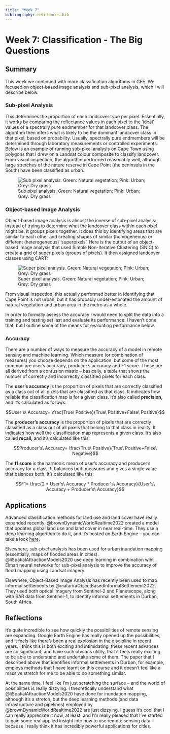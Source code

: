 ```yaml
---
title: "Week 7"
bibliography: references.bib
---
```


# Week 7: Classification - The Big Questions

## Summary

This week we continued with more classification algorithms in GEE. We focused on object-based image analysis and sub-pixel analysis, which I will describe below.

### Sub-pixel Analysis

This determines the proportion of each landcover type per pixel. Essentially, it works by comparing the reflectance values in each pixel to the 'ideal' values of a spectrally pure endmember for that landcover class. The algorithm then infers what is likely to be the dominant landcover class in that pixel, based on probability. Usually, spectrally pure endmembers will be determined through laboratory measurements or controlled experiments. Below is an example of running sub-pixel analysis on Cape Town using polygons that I drew on a Landsat colour composite to classify landcover. From visual inspection, the algorithm performed reasonably well, although large stretches of the nature reserve in Cape Point (the peninsula in the South) have been classified as urban.

![Sub pixel analysis. Green: Natural vegetation; Pink: Urban; Grey: Dry grass](images/sub-pixel_reclassified.jpg)

### Object-based Image Analysis

Object-based image analysis is almost the inverse of sub-pixel analysis: Instead of trying to determine what the landcover class within each pixel might be, it groups pixels together. It does this by identifying areas that are similar to each other and creating shapes of similar (homogeneous) or different (heterogeneous) 'superpixels'. Here is the output of an object-based image analysis that used Simple Non-Iterative Clustering (SNIC) to create a grid of super pixels (groups of pixels). It then assigned landcover classes using CART:

![Super pixel analysis. Green: Natural vegetation; Pink: Urban; Grey: Dry grass](images/super-pixel_classified.jpg)

From visual inspection, this actually performed better in identifying that Cape Point is not urban, but it has probably under-estimated the amount of natural vegetation and urban area in the metro as a whole.

In order to formally assess the accuracy I would need to split the data into a training and testing set last and evaluate its performance. I haven't done that, but I outline some of the means for evaluating performance below.

### Accuracy

There are a number of ways to measure the accuracy of a model in remote sensing and machine learning. Which measure (or combination of measures) you choose depends on the application, but some of the most common are user's accuracy, producer's accuracy and F1 score. These are all derived from a confusion matrix -- basically, a table that shows the number of correctly and incorrectly classified pixels for each class.

The **user's accuracy** is the proportion of pixels that are correctly classified as a class out of all pixels that are classified as that class. It indicates how reliable the classification map is for a given class. It's also called **precision,** and it's calculated as follows:

$$User's\ Accuracy= \frac{True\ Positive}{True\ Positive+False\ Positive}$$

The **producer's accuracy** is the proportion of pixels that are correctly classified as a class out of all pixels that belong to that class in reality. It indicates how well the classification map represents a given class. It's also called **recall,** and it's calculated like this:

$$Producer's\ Accuracy= \frac{True\ Positive}{True\ Positive+False\ Negative}$$

The **f1 score** is the harmonic mean of user's accuracy and producer's accuracy for a class. It balances both measures and gives a single value that balances both. It's calculated like this:

$$F1= \frac{2 * User's\ Accuracy * Producer's\ Accuracy}{User's\ Accuracy + Producer's\ Accuracy}$$

## Applications

Advanced classification methods for land use and land cover have really expanded recently. @brownDynamicWorldRealtime2022 created a model that updates global land use and land cover in near real-time. They use a deep learning algorithm to do it, and it's hosted on Earth Engine -- you can take a look [here](https://dynamicworld.app/explore).

Elsewhere, sub-pixel analysis has been used for urban inundation mapping (essentially, maps of flooded areas in cities). @liSpatialAttractionModels2020 use deep learning in combination wiht Elman neural networks for sub-pixel analysis to improve the accuracy of flood mapping using Landsat imagery.

Elsewhere, Object-Based Image Analysis has recently been used to map informal settlements by @matariraObjectBasedInformalSettlement2022. They used both optical imagery from Sentinel-2 and Planetscope, along with SAR data from Sentinel-1, to identify informal settlements in Durban, South Africa.

## Reflections

It's quite incredible to see how quickly the possibilities of remote sensing are expanding. Google Earth Engine has really opened up the possibilities, and it feels like there's been a real explosion in the discipline in recent years. I think this is both exciting and intimidating: these recent advances are so significant, and have such obvious utility, that it feels really exciting to be able to understand and undertake some of them. The paper that I described above that identifies informal settlements in Durban, for example, employs methods that I have learnt on this course and it doesn't feel like a massive stretch for me to be able to do something similar.

At the same time, I feel like I'm just scratching the surface -- and the world of possibilities is really dizzying. I theoretically understand what @liSpatialAttractionModels2020 have done for inundation mapping, although it's a stretch, but the deep learning methods (and data infrastructure and pipelines) employed by @brownDynamicWorldRealtime2022 are just dizzying. I guess it's cool that I can really appreciate it now, at least, and I'm really pleased that I've started to gain some real applied insight into how to use remote sensing data -- because I really think it has incredibly powerful applications for cities.
